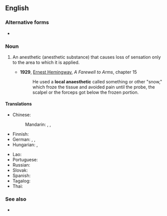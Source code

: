 ==English==

===Alternative forms===
* {{l|en|local anaesthetic}}

===Noun===
{{wikipedia}}
{{en-noun|~}}

# {{lb|en|medicine}} An anesthetic (anesthetic substance) that causes loss of sensation only to the area to which it is applied.
#* '''1929''', [[w:Ernest Hemingway|Ernest Hemingway]], ''A Farewell to Arms'', chapter 15
#*: He used a '''local anaesthetic''' called something or other "snow," which froze the tissue and avoided pain until the probe, the scalpel or the forceps got below the frozen portion.

====Translations====
{{trans-top|substance}}
* Chinese:
*: Mandarin: {{t+|cmn|局部麻醉|tr=júbù mázuì}}, {{t|cmn|部位麻醉|tr=bùwèi mázuì}}, {{t|cmn|局麻|tr=júmá}}
* Finnish: {{t|fi|paikallispuudutusaine}}
* German: {{t+|de|Lokalanästhetikum|n}} {{qualifier|technical}}, {{t|de|lokales Betäubungsmittel|n}}, {{t+|de|Betäubungsmittel|n}}
* Hungarian: {{t+|hu|érzéstelenítő}}, {{t|hu|érzéstelenítő szer}}
{{trans-mid}}
* Lao: {{t+|lo|ຢາມຶນ}}
* Portuguese: {{t|pt|anestesia local|f}}
* Russian: {{t-needed|ru}}
* Slovak: {{t|sk|lokálne anestetikum}}
* Spanish: {{t|es|anestésico local|m}}
* Tagalog: {{t|tl|pampamanhid}}
* Thai: {{t+|th|ยาชา}}
{{trans-bottom}}

===See also===
* {{l|en|general anesthetic}}